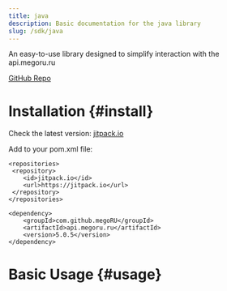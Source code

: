 ```yaml
---
title: java
description: Basic documentation for the java library
slug: /sdk/java
---
```


An easy-to-use library designed to simplify interaction with the api.megoru.ru

[GitHub Repo](https://github.com/megoRU/api.megoru.ru-wrapper)

# Installation {#install}

Check the latest version: [jitpack.io](https://jitpack.io/#megoRU/api.megoru.ru-wrapper)

Add to your pom.xml file:

```maven
<repositories>
 <repository>
	<id>jitpack.io</id>
	<url>https://jitpack.io</url>
 </repository>
</repositories>

<dependency>
    <groupId>com.github.megoRU</groupId>
    <artifactId>api.megoru.ru</artifactId>
    <version>5.0.5</version>
</dependency>
```

# Basic Usage {#usage}

```java

```


